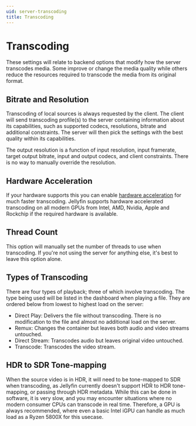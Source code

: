 ```yaml
---
uid: server-transcoding
title: Transcoding
---
```


# Transcoding

These settings will relate to backend options that modify how the server transcodes media. Some improve or change the media quality while others reduce the resources required to transcode the media from its original format.

## Bitrate and Resolution

Transcoding of local sources is always requested by the client. The client will send transcoding profile(s) to the server containing information about its capabilities, such as supported codecs, resolutions, bitrate and additional constraints. The server will then pick the settings with the best quality within its capabilities.

The output resolution is a function of input resolution, input framerate, target output bitrate, input and output codecs, and client constraints. There is no way to manually override the resolution.

## Hardware Acceleration

If your hardware supports this you can enable [hardware acceleration](./hardware-acceleration) for much faster transcoding. Jellyfin
supports hardware accelerated transcoding on all modern GPUs from Intel, AMD, Nvidia, Apple and Rockchip
if the required hardware is available.

## Thread Count

This option will manually set the number of threads to use when transcoding. If you're not using the server for anything else, it's best to leave this option alone.

## Types of Transcoding

There are four types of playback; three of which involve transcoding. The type being used will be listed in the dashboard when playing a file. They are ordered below from lowest to highest load on the server:

- Direct Play: Delivers the file without transcoding. There is no modification to the file and almost no additional load on the server.
- Remux: Changes the container but leaves both audio and video streams untouched.
- Direct Stream: Transcodes audio but leaves original video untouched.
- Transcode: Transcodes the video stream.

## HDR to SDR Tone-mapping

When the source video is in HDR, it will need to be tone-mapped to SDR when transcoding, as Jellyfin currently
doesn't support HDR to HDR tone-mapping, or passing through HDR metadata. While this can be done in software, it is
very slow, and you may encounter situations where no modern consumer CPUs can transcode in real time. Therefore, a GPU
is always recommended, where even a basic Intel iGPU can handle as much load as a Ryzen 5800X for this usecase.
